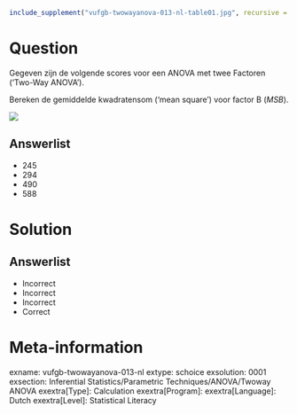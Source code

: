 ```{r, echo = FALSE, results = "hide"}
include_supplement("vufgb-twowayanova-013-nl-table01.jpg", recursive = TRUE)
```

Question
========

Gegeven zijn de volgende scores voor een ANOVA met twee Factoren (‘Two-Way ANOVA’). 

Bereken de gemiddelde kwadratensom (‘mean square’) voor factor B (*MSB*).

![](vufgb-twowayanova-013-nl-table01.jpg)
  
Answerlist
----------
* 245
* 294
* 490
* 588

Solution
========

Answerlist
----------
* Incorrect
* Incorrect
* Incorrect
* Correct

Meta-information
================
exname: vufgb-twowayanova-013-nl
extype: schoice
exsolution: 0001
exsection: Inferential Statistics/Parametric Techniques/ANOVA/Twoway ANOVA
exextra[Type]: Calculation
exextra[Program]: 
exextra[Language]: Dutch
exextra[Level]: Statistical Literacy